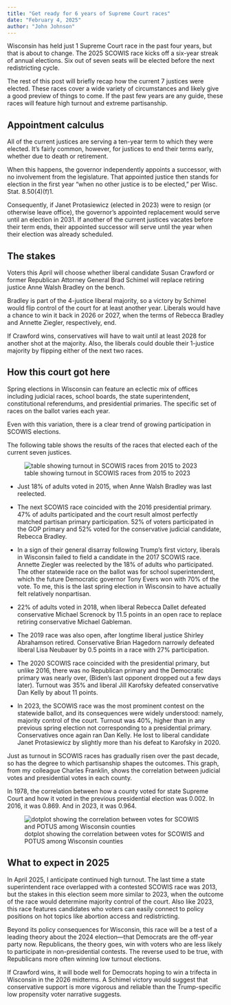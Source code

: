 ```yaml
---
title: "Get ready for 6 years of Supreme Court races"
date: "February 4, 2025"
author: "John Johnson"
---
```


Wisconsin has held just 1 Supreme Court race in the past four years, but that is about to change. The 2025 SCOWIS race kicks off a six-year streak of annual elections. Six out of seven seats will be elected before the next redistricting cycle.

The rest of this post will briefly recap how the current 7 justices were elected. These races cover a wide variety of circumstances and likely give a good preview of things to come. If the past few years are any guide, these races will feature high turnout and extreme partisanship.

## Appointment calculus

All of the current justices are serving a ten-year term to which they were elected. It’s fairly common, however, for justices to end their terms early, whether due to death or retirement.

When this happens, the governor independently appoints a successor, with no involvement from the legislature. That appointed justice then stands for election in the first year “when no other justice is to be elected,” per Wisc. Stat. 8.50(4)(f)1.

Consequently, if Janet Protasiewicz (elected in 2023) were to resign (or otherwise leave office), the governor’s appointed replacement would serve until an election in 2031. If another of the current justices vacates before their term ends, their appointed successor will serve until the year when their election was already scheduled.

## The stakes

Voters this April will choose whether liberal candidate Susan Crawford or former Republican Attorney General Brad Schimel will replace retiring justice Anne Walsh Bradley on the bench.

Bradley is part of the 4-justice liberal majority, so a victory by Schimel would flip control of the court for at least another year. Liberals would have a chance to win it back in 2026 or 2027, when the terms of Rebecca Bradley and Annette Ziegler, respectively, end.

If Crawford wins, conservatives will have to wait until at least 2028 for another shot at the majority. Also, the liberals could double their 1-justice majority by flipping either of the next two races.

## How this court got here

Spring elections in Wisconsin can feature an eclectic mix of offices including judicial races, school boards, the state superintendent, constitutional referendums, and presidential primaries. The specific set of races on the ballot varies each year.

Even with this variation, there is a clear trend of growing participation in SCOWIS elections.

The following table shows the results of the races that elected each of the current seven justices.

![table showing turnout in SCOWIS races from 2015 to 2023](graphics/scowis-turnout-2015to2023.png)


* Just 18% of adults voted in 2015, when Anne Walsh Bradley was last reelected.

* The next SCOWIS race coincided with the 2016 presidential primary. 47% of adults participated and the court result almost perfectly matched partisan primary participation. 52% of voters participated in the GOP primary and 52% voted for the conservative judicial candidate, Rebecca Bradley.

* In a sign of their general disarray following Trump’s first victory, liberals in Wisconsin failed to field a candidate in the 2017 SCOWIS race. Annette Ziegler was reelected by the 18% of adults who participated. The other statewide race on the ballot was for school superintendent, which the future Democratic governor Tony Evers won with 70% of the vote. To me, this is the last spring election in Wisconsin to have actually felt relatively nonpartisan.

* 22% of adults voted in 2018, when liberal Rebecca Dallet defeated conservative Michael Screnock by 11.5 points in an open race to replace retiring conservative Michael Gableman.

* The 2019 race was also open, after longtime liberal justice Shirley Abrahamson retired. Conservative Brian Hagedorn narrowly defeated liberal Lisa Neubauer by 0.5 points in a race with 27% participation.

* The 2020 SCOWIS race coincided with the presidential primary, but unlike 2016, there was no Republican primary and the Democratic primary was nearly over, (Biden’s last opponent dropped out a few days later). Turnout was 35% and liberal Jill Karofsky defeated conservative Dan Kelly by about 11 points.

* In 2023, the SCOWIS race was the most prominent contest on the statewide ballot, and its consequences were widely understood: namely, majority control of the court. Turnout was 40%, higher than in any previous spring election not corresponding to a presidential primary. Conservatives once again ran Dan Kelly. He lost to liberal candidate Janet Protasiewicz by slightly more than his defeat to Karofsky in 2020.

Just as turnout in SCOWIS races has gradually risen over the past decade, so has the degree to which partisanship shapes the outcomes. This graph, from my colleague Charles Franklin, shows the correlation between judicial votes and presidential votes in each county.

In 1978, the correlation between how a county voted for state Supreme Court and how it voted in the previous presidential election was 0.002. In 2016, it was 0.869. And in 2023, it was 0.964.

![dotplot showing the correlation between votes for SCOWIS and POTUS among Wisconsin counties](graphics/scowis-potus-correlation.png)

## What to expect in 2025

In April 2025, I anticipate continued high turnout. The last time a state superintendent race overlapped with a contested SCOWIS race was 2013, but the stakes in this election seem more similar to 2023, when the outcome of the race would determine majority control of the court. Also like 2023, this race features candidates who voters can easily connect to policy positions on hot topics like abortion access and redistricting.

Beyond its policy consequences for Wisconsin, this race will be a test of a leading theory about the 2024 election—that Democrats are the off-year party now. Republicans, the theory goes, win with voters who are less likely to participate in non-presidential contests. The reverse used to be true, with Republicans more often winning low turnout elections.

If Crawford wins, it will bode well for Democrats hoping to win a trifecta in Wisconsin in the 2026 midterms. A Schimel victory would suggest that conservative support is more vigorous and reliable than the Trump-specific low propensity voter narrative suggests.

